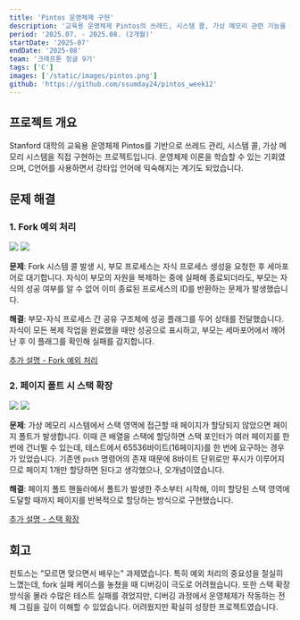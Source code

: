 ```yaml
---
title: 'Pintos 운영체제 구현'
description: '교육용 운영체제 Pintos의 쓰레드, 시스템 콜, 가상 메모리 관련 기능을 구현'
period: '2025.07. - 2025.08. (2개월)'
startDate: '2025-07'
endDate: '2025-08'
team: '크래프톤 정글 9기'
tags: ['C']
images: ['/static/images/pintos.png']
github: 'https://github.com/ssumday24/pintos_week12'
---
```


## 프로젝트 개요

Stanford 대학의 교육용 운영체제 Pintos를 기반으로 쓰레드 관리, 시스템 콜, 가상 메모리 시스템을 직접 구현하는 프로젝트입니다. 운영체제 이론을 학습할 수 있는 기회였으며, C언어를 사용하면서 강타입 언어에 익숙해지는 계기도 되었습니다.

## 문제 해결

### 1. Fork 예외 처리

<span className="grid grid-cols-1 gap-1 md:grid-cols-2 md:gap-1">
  <img className="!my-0 print:max-w-lg" src="/static/images/pintos/pintos_1.png" />
  <img className="!my-0 print:max-w-lg" src="/static/images/pintos/pintos_2.png" />
</span>

**문제**: Fork 시스템 콜 발생 시, 부모 프로세스는 자식 프로세스 생성을 요청한 후 세마포어로 대기합니다. 자식이 부모의 자원을 복제하는 중에 실패해 종료되더라도, 부모는 자식의 성공 여부를 알 수 없어 이미 종료된 프로세스의 ID를 반환하는 문제가 발생했습니다.

**해결**: 부모-자식 프로세스 간 공유 구조체에 성공 플래그를 두어 상태를 전달했습니다. 자식이 모든 복제 작업을 완료했을 때만 성공으로 표시하고, 부모는 세마포어에서 깨어난 후 이 플래그를 확인해 실패를 감지합니다.

<a href="https://velog.io/@strawberry-tree/0731-%EB%B0%9C%ED%91%9C-fork-%EC%8B%A4%ED%8C%A8-%EC%8B%9C-%EC%98%88%EC%99%B8-%EC%B2%98%EB%A6%AC%ED%95%98%EA%B8%B0">
  추가 설명 - Fork 예외 처리
</a>

### 2. 페이지 폴트 시 스택 확장

<span className="grid grid-cols-1 gap-1 md:grid-cols-2 md:gap-1">
  <img className="!my-0 print:max-w-lg" src="/static/images/pintos/pintos_3.png" />
  <img className="!my-0 print:max-w-lg" src="/static/images/pintos/pintos_4.png" />
</span>

**문제**: 가상 메모리 시스템에서 스택 영역에 접근할 때 페이지가 할당되지 않았으면 페이지 폴트가 발생합니다. 이때 큰 배열을 스택에 할당하면 스택 포인터가 여러 페이지를 한 번에 건너뛸 수 있는데, 테스트에서 65536바이트(16페이지)를 한 번에 요구하는 경우가 있었습니다. 기존엔 `push` 명령어의 존재 때문에 8바이트 단위로만 푸시가 이루어지므로 페이지 1개만 할당하면 된다고 생각했으나, 오개념이였습니다.

**해결**: 페이지 폴트 핸들러에서 폴트가 발생한 주소부터 시작해, 이미 할당된 스택 영역에 도달할 때까지 페이지를 반복적으로 할당하는 방식으로 구현했습니다.

<a href="https://velog.io/@strawberry-tree/0813-%EB%B0%9C%ED%91%9C-%EC%8A%A4%ED%83%9D%EC%97%90-%EA%B0%92%EC%9D%84-%ED%91%B8%EC%8B%9C%ED%95%98%EB%8A%94-%EB%B0%A9%EB%B2%95">
  추가 설명 - 스택 확장
</a>

## 회고

핀토스는 "모르면 맞으면서 배우는" 과제였습니다. 특히 예외 처리의 중요성을 절실히 느꼈는데, fork 실패 케이스를 놓쳤을 때 디버깅이 극도로 어려웠습니다. 또한 스택 확장 방식을 몰라 수많은 테스트 실패를 겪었지만, 디버깅 과정에서 운영체제가 작동하는 전체 그림을 깊이 이해할 수 있었습니다. 어려웠지만 확실히 성장한 프로젝트였습니다.
